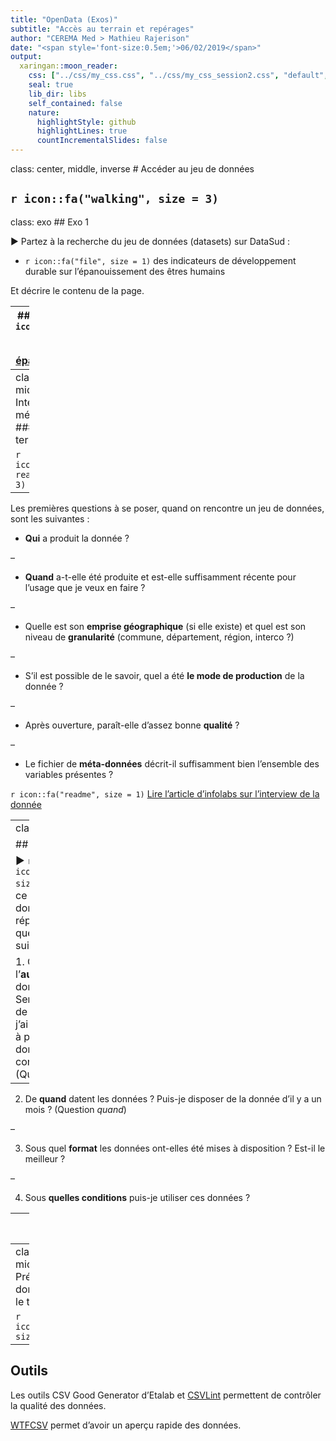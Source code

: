```yaml
---
title: "OpenData (Exos)"
subtitle: "Accès au terrain et repérages"
author: "CEREMA Med > Mathieu Rajerison"
date: "<span style='font-size:0.5em;'>06/02/2019</span>"
output:
  xaringan::moon_reader:
    css: ["../css/my_css.css", "../css/my_css_session2.css", "default", "default-fonts"]
    seal: true
    lib_dir: libs
    self_contained: false
    nature:
      highlightStyle: github
      highlightLines: true
      countIncrementalSlides: false
---
```

class: center, middle, inverse
# Accéder au jeu de données

`r icon::fa("walking", size = 3)`
---
class: exo
## Exo 1

&#9658; Partez à la recherche du jeu de données (datasets) sur DataSud :

- `r icon::fa("file", size = 1)` des indicateurs de développement durable sur l'épanouissement des êtres humains

Et décrire le contenu de la page.

---
### Réponse :
`r icon::fa("file", size = 1)` [Dataset épanouissement](https://trouver.datasud.fr/dataset/epanouissement-de-tous-les-etres-humains-indicateurs-de-developpement-durable)

---
class: center, middle, inverse
# Interpréter les méta-données
### Tâter, lire le terrain

`r icon::fa("book-reader", size = 3)`

---

Les premières questions à se poser, quand on rencontre un jeu de données, sont les suivantes :

- **Qui** a produit la donnée ?

--

- **Quand** a-t-elle été produite et est-elle suffisamment récente pour l'usage que je veux en faire ?

--

- Quelle est son **emprise géographique** (si elle existe) et quel est son niveau de **granularité** (commune, département, région, interco ?)

--

- S'il est possible de le savoir, quel a été **le mode de production** de la donnée ?

--

- Après ouverture, paraît-elle d'assez bonne **qualité** ?

--

- Le fichier de **méta-données** décrit-il suffisamment bien l'ensemble des variables présentes ?

`r icon::fa("readme", size = 1)` [Lire l'article d'infolabs sur l'interview de la donnée](https://infolabs.io/interview-de-la-donnee)

---
class: exo

## Exo 2

&#9658; `r icon::fa("file", size = 1)` Pour ce jeu de données, répondre aux questions suivantes :

1. Qui est l'**auteur** de la donnée ? Semble-t-il être de confiance ? Si j'ai une question à poser sur cette donnée, qui contacter ? (Question *qui*)

--

2. De **quand** datent les données ? Puis-je disposer de la donnée d'il y a un mois ? (Question *quand*)<!-- créées le 05 07 2017 avec fréquence annuelle-->

--

3. Sous quel **format** les données ont-elles été mises à disposition ? Est-il le meilleur ? <!--ODS CLS-->

--

4. Sous **quelles conditions** puis-je utiliser ces données ? <!-- LO-->


---
class: middle, center

# Quelles questions posez-vous à quelqu'un que vous venez de rencontrer ?

---
class: center, middle, inverse
# Pré-visualiser la donnée
### Sonder le terrain  

`r icon::fa("glasses", size = 3)`

---
## Outils

Les outils CSV Good Generator d'Etalab et [CSVLint](https://csvlint.io/) permettent de contrôler la qualité des données.

[WTFCSV](https://databasic.io/en/wtfcsv/) permet d'avoir un aperçu rapide des données.